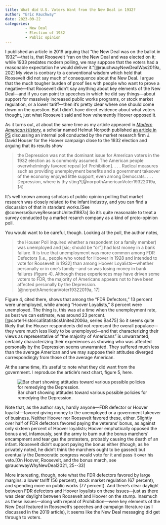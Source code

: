 ```yaml
---
title: What did U.S. Voters Want from the New Deal in 1932?
author: "Eric Rauchway"
date: 2023-09-22
categories:
         - New Deal
         - Election of 1932
         - Public opinion
---
```


I published an article in 2019 arguing that "the New Deal was on the ballot in 1932"---that is, that Roosevelt "ran on the New Deal and was elected on it; while 1933 predates modern polling, we may suppose that the voters had a reasonable expectation he would deliver it."[@rauchwayNewDealWas2019a, 202] My view is contrary to a conventional wisdom which held that Roosevelt did not say much of consequence about the New Deal. I argue that the much tougher burden of proof lies with people who want to prove a negative---that Roosevelt didn't say anything about key elements of the New Deal---and if you can point to speeches in which he did say things---about support for massively increased public works programs, or stock market regulation, or a lower tariff---then it's pretty clear where one should come down on the question. But I didn't have direct evidence about what voters thought, just what Roosevelt said and how vehemently Hoover opposed it.

As it turns out, at about the same time as my article appeared in [*Modern American History,*](https://www.cambridge.org/core/journals/modern-american-history/article/new-deal-was-on-the-ballot-in-1932/8CDA127BFA5DACAD00893104E04CCA12) a scholar named Helmut Norpoth published [an article in PS](https://www.cambridge.org/core/journals/ps-political-science-and-politics/article/american-voter-in-1932-evidence-from-a-confidential-survey/9C75907376FD0D45811C4357ADD7E8AE) discussing an internal poll conducted by the market research firm J. David Houser for the Hoover campaign close to the 1932 election and arguing that its results show

> the Depression was not the dominant issue for American voters in the 1932 election as is commonly assumed. The American people overwhelmingly favored repeal [of Prohibition]. . . . Radical measures such as providing unemployment benefits and a government takeover of the economy enjoyed little support, even among Democrats. . . . Depression, where is thy sting?[@norpothAmericanVoter19322019a, 14]

It's well known among scholars of public opinion polling that market research was closely related to the infant industry, and you can find a discussion of that in standard works.[See @converseSurveyResearchUnited1987a] So it's quite reasonable to treat a survey conducted by a market resarch company as a kind of proto-opinion poll.

You would want to be careful, though. Looking at the poll, the author notes,

> the Houser Poll inquired whether a respondent (or a family member) was unemployed and [sic; should be "or"] had lost money in a bank failure. It is true that unemployment was more common among FDR Defectors [i.e., people who voted for Hoover in 1928 and intended to vote for Roosevelt in 1932] than among Hoover Loyalists---whether personally or in one's family---and so was losing money in bank failures (figure 4). Although these experiences may have driven some voters to FDR, the majority of Americans appears not to have been affected personally by the Depression.[@norpothAmericanVoter19322019a, 17]

Figure 4, cited there, shows that among the "FDR Defectors," 13 percent were unemployed, while among "Hoover Loyalists," 8 percent were unemployed. The thing is, this was at a time when the unemployment rate, as best we can estimate, was around 23 percent.[@carterHistoricalStatisticsUnited2006a, series Ba475] So it seems quite likely that the Houser respondents did not represent the overall populace---they were much less likely to be unemployed---and that characterizing their views as representative of "the majority of Americans" is unwarranted; certainly characterizing their experiences as showing who was affected personally by the Depression seems unwarranted. They suffered much less than the average American and we may suppose their attitudes diverged correspondingly from those of the average American.

At the same time, it's useful to note what they did want from the government. I reproduce the article's next chart, figure 5, here.

![Bar chart showing attitudes toward various possible policies for remedying the Depression.](norp_5.png)

Note that, as the author says, hardly anyone---FDR defector or Hoover loyalist---favored giving money to the unemployed or a government takeover of business. Neither Hoover nor Roosevelt favored these, either. Slightly over half of FDR defectors favored paying the veterans' bonus, as against only sixteen percent of Hoover loyalists; Hoover emphatically opposed the bonus and, infamously, sent the army to burn out the bonus marchers' encampment and tear gas the protesters, probably causing the death of an infant. Roosevelt didn't support paying the bonus either (though, as he privately noted, he didn't think the marchers ought to be gassed) but eventually the Democratic congress would vote for it and pass it over his veto.[On Hoover, Roosevelt, and the bonus march, see @rauchwayWhyNewDeal2021, 25--33] 

More interesting, though, note what the FDR defectors favored by large margins: a lower tariff (56 percent), stock market regulation (67 percent), and spending more on public works (77 percent). And there's clear daylight between FDR defectors and Hoover loyalists on these issues---just as there was clear daylight between Roosevelt and Hoover on the stump. Inasmuch as these issues---along with repeal of Prohibition---were key elements of the New Deal featured in Roosevelt's speeches and campaign literature (as I discussed in the 2019 article), it seems like the New Deal messaging did get through to voters.
